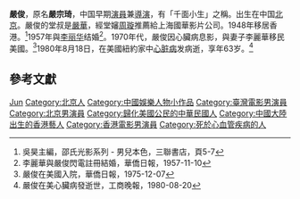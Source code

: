 {{Otheruses|严俊}}
'''嚴俊'''{{BD|1917年|12月17日|1980年|8月18日||}}，原名'''嚴宗琦'''，中国早期[[演員|演員]]兼[[導演|導演]]，有「千面小生」之稱。出生在中国[[北京|北京]]。嚴俊的堂叔是[[嚴華_(1912年)|嚴華]]，經堂嬸[[周璇|周璇]]推薦給上海國華影片公司。1948年移居香港。<ref>吳昊主編，邵氏光影系列 - 男兒本色，三聯書店，頁5-7</ref>1957年與[[李丽华|李丽华]]结婚<ref>李麗華與嚴俊閃電註冊結婚，華僑日報，1957-11-10 </ref>。1970年代，嚴俊因心臟病息影，與妻子李麗華移民美國。<ref>嚴俊在美國入院，華僑日報，1975-12-07</ref>1980年8月18日，在美國紐約家中[[心脏病|心脏病]]发病逝，享年63岁。<ref>嚴俊在美心臟病發逝世，工商晚報，1980-08-20 </ref>

== 參考文獻 ==
{{reflist}}

{{Authority control}}
{{DEFAULTSORT:Yan严}}
[[Category:嚴姓|Jun]]
[[Category:北京人|Category:北京人]]
[[Category:中國娛樂人物小作品|Category:中國娛樂人物小作品]]
[[Category:臺灣電影男演員|Category:臺灣電影男演員]]
[[Category:北京男演員|Category:北京男演員]]
[[Category:歸化美國公民的中華民國人|Category:歸化美國公民的中華民國人]]
[[Category:中國大陸出生的香港藝人|Category:中國大陸出生的香港藝人]]
[[Category:香港電影男演員|Category:香港電影男演員]]
[[Category:死於心血管疾病的人|Category:死於心血管疾病的人]]